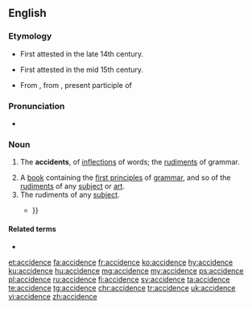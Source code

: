 ==English==

===Etymology===
* First attested in the late 14th century.
* {{sense|grammar}} First attested in the mid 15th century.
* From {{etyl|la|en}} {{m|la|accidentia||accidental matters}}, from {{m|la|accidens}}, present participle of {{m|la|accidere||to happen}}

===Pronunciation===
* {{IPA|/ˈæk.sə.dəns/|/ˈæk.sə.dɛns/|/ˈæk.sə.dənts/|/ˈæk.sə.dɛnts/|lang=en}}

===Noun===
{{en-noun}}

# {{lb|en|grammar}} The '''accidents''', of [[inflections]] of words; the [[rudiments]] of grammar.
#: {{rfquotek|John Milton}}
# A [[book]] containing the [[first principle]]s of [[grammar]], and so of the [[rudiment]]s of any [[subject]] or [[art]].
# The rudiments of any [[subject]].
#* {{quote-book|author=James Russell Lowell|passage=Our best schools send every year to college boys who know their '''accidence''' reasonably, and in some cases admirably well {{...}}}}

====Related terms====
* {{l|en|accident}}

{{Webster 1913}}

[[et:accidence]]
[[fa:accidence]]
[[fr:accidence]]
[[ko:accidence]]
[[hy:accidence]]
[[ku:accidence]]
[[hu:accidence]]
[[mg:accidence]]
[[my:accidence]]
[[ps:accidence]]
[[pl:accidence]]
[[ru:accidence]]
[[fi:accidence]]
[[sv:accidence]]
[[ta:accidence]]
[[te:accidence]]
[[tg:accidence]]
[[chr:accidence]]
[[tr:accidence]]
[[uk:accidence]]
[[vi:accidence]]
[[zh:accidence]]